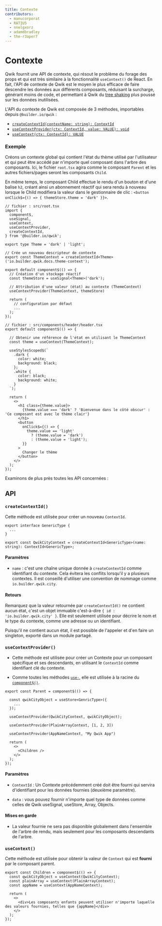 ```yaml
---
title: Contexte
contributors:
  - manucorporat
  - RATIU5
  - nnelgxorz
  - adamdbradley
  - the-r3aper7
---
```


# Contexte

Qwik fournit une API de contexte, qui résout le problème du forage des props et qui est très similaire à la fonctionnalité `useContext()` de React. En fait, l'API de contexte de Qwik est le moyen le plus efficace de faire descendre les données aux différents composants, réduisant la surcharge, générant moins de code, et permettant à Qwik du [tree shaking](https://developer.mozilla.org/fr/docs/Glossary/Tree_shaking) plus poussé sur les données inutilisées.

L'API du contexte de Qwik est composée de 3 méthodes, importables depuis `@builder.io/qwik` :

- [`createContextId(contextName: string): ContextId`](#createcontextid)
- [`useContextProvider(ctx: ContextId, value: VALUE): void`](#usecontextprovider)
- [`useContext(ctx: ContextId): VALUE`](#usecontext)

### Exemple

Créons un contexte global qui contient l'état du thème utilisé par l'utilisateur et qui peut être accédé par n'importe quel composant dans l'arbre des composants. Ici, le fichier `root.tsx` agira comme le composant `Parent` et les autres fichiers/pages seront les composants `Child`.

En même temps, le composant Child effectue le rendu d'un bouton et d'une balise `h2`, créant ainsi un abonnement réactif qui sera rendu à nouveau lorsque le Child modifiera la valeur dans le gestionnaire de clic : `<button onClick$={() => { themeStore.theme = 'dark' }}>`.

```tsx
// fichier : src/root.tsx
import {
  component$,
  useSignal,
  useContext,
  useContextProvider,
  createContextId,
} from '@builder.io/qwik';

export type Theme = 'dark' | 'light';

// Crée un nouveau descripteur de contexte
export const ThemeContext = createContextId<Theme>('io.builder.qwik.docs.theme-context');

export default component$(() => {
  // Création d'un stockage réactif 
  const themeStore = useSignal<Theme>('dark');

  // Attribution d'une valeur (état) au contexte (ThemeContext)
  useContextProvider(ThemeContext, themeStore)

  return (
    // configuration par défaut
    ...
  );
});

// fichier : src/components/header/header.tsx
export default component$(() => {

  // Obtenir une référence de l'état en utilisant le ThemeContext
  const theme = useContext(ThemeContext);

  useStylesScoped$(`
    .dark {
      color: white;
      background: black;
    };
    .white {
      color: black;
      background: white;
    }
  `);

  return (
    <>
      <h1 class={theme.value}>
        {theme.value === 'dark' ? 'Bienvenue dans le côté obscur' : 'Ce composant est avec le thème clair'}
      </h1>
      <button
        onClick$={() => {
          theme.value == 'light'
            ? (theme.value = 'dark')
            : (theme.value = 'light');
        }}
      >
        Changer le thème
      </button>
    </>
  );
});

```

Examinons de plus près toutes les API concernées :

## API

### `createContextId()`

Cette méthode est utilisée pour créer un nouveau `ContextId`.

```tsx
export interface GenericType {
  ...
}

export const QwikCityContext = createContextId<GenericType>(name: string): ContextId<GenericType>;
```

#### Paramètres

- `name` : c'est une chaîne unique donnée à `createContextId` comme identifiant du contexte. Cela évitera les conflits lorsqu'il y a plusieurs contextes. Il est conseillé d'utiliser une convention de nommage comme `io.builder.qwik.city`.

#### Retours

Remarquez que la valeur retournée par `createContextId()` ne contient aucun état, c'est un objet immuable c'est-à-dire `{ id : 'io.builder.qwik.city' }`. Elle est seulement utilisée pour décrire le nom et le type du contexte, comme une adresse ou un identifiant.

Puisqu'il ne contient aucun état, il est possible de l'appeler et d'en faire un singleton, exporté dans un module partagé.

### `useContextProvider()`

- Cette méthode est utilisée pour créer un Contexte pour un composant spécifique et ses descendants, en utilisant le `ContextId` comme identifiant clé du contexte.

- Comme toutes les méthodes [`use-`](/docs/components/lifecycle/index.mdx#use-method-rules), elle est utilisée à la racine du [`component$()`](/docs/components/overview/index.mdx#component).

```tsx
export const Parent = component$(() => {

  const qwikCityObject = useStore<GenricType>({
    ...
  });

  useContextProvider(QwikCityContext, qwikCityObject);

  useContextProvider(PlainArrayContext, [1, 2, 3])

  useContextProvider(AppNameContext, "My Qwik App")

  return (
    <>
      <Children />
    </>
  );
});
```

#### Paramètres

- `ContextId` : Un Contexte précédemment créé doit être fourni qui servira d'identifiant pour les données fournies (deuxième paramètre).

- `data` : vous pouvez fournir n'importe quel type de données comme celles de Qwik useSignal, useStore, Array, Objects.

#### Mises en garde

- La valeur fournie ne sera pas disponible globalement dans l'ensemble de l'arbre de rendu, mais seulement pour les composants descendants de l'arbre.

### `useContext()`

Cette méthode est utilisée pour obtenir la valeur de `Context` qui est **fourni** par le composant parent.

```tsx
export const Children = component$(() => {
  const qwikCityObject = useContext(QwikCityContext);
  const plainArray = useContext(PlainArrayContext);
  const appName = useContext(AppNameContext);

  return (
    <>
      <div>Les composants enfants peuvent utiliser n'importe laquelle des valeurs fournies, telles que {appName}</div>
    </>
  );
});
```
